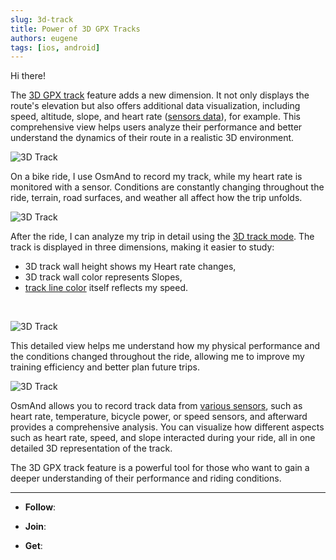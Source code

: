 ```yaml
---
slug: 3d-track
title: Power of 3D GPX Tracks
authors: eugene
tags: [ios, android]
---
```



Hi there!

The [3D GPX track](https://osmand.net/docs/user/map/tracks/appearance#3d-track) feature adds a new dimension. It not only displays the route's elevation but also offers additional data visualization, including speed, altitude, slope, and heart rate ([sensors data](https://osmand.net/docs/user/plugins/external-sensors#trip-recording)), for example. This comprehensive view helps users analyze their performance and better understand the dynamics of their route in a realistic 3D environment.

![3D Track](./img/3d_track.png)

<!--truncate-->

On a bike ride, I use OsmAnd to record my track, while my heart rate is monitored with a sensor. Conditions are constantly changing throughout the ride, terrain, road surfaces, and weather all affect how the trip unfolds.

![3D Track](./img/3d_track_analyze_3.png)


After the ride, I can analyze my trip in detail using the [3D track mode](https://osmand.net/docs/user/map/tracks/appearance#3d-track). The track is displayed in three dimensions, making it easier to study:
  - 3D track wall height shows my Heart rate changes,
  - 3D track wall color represents Slopes,
  - [track line color](https://osmand.net/docs/user/map/tracks/appearance#color) itself reflects my speed.

<br/>

![3D Track](./img/appearance_3d.png)

This detailed view helps me understand how my physical performance and the conditions changed throughout the ride, allowing me to improve my training efficiency and better plan future trips.

![3D Track](./img/3d-track.gif)

OsmAnd allows you to record track data from [various sensors](https://osmand.net/docs/user/plugins/external-sensors#overview), such as heart rate, temperature, bicycle power, or speed sensors, and afterward provides a comprehensive analysis. You can visualize how different aspects such as heart rate, speed, and slope interacted during your ride, all in one detailed 3D representation of the track.  

The 3D GPX track feature is a powerful tool for those who want to gain a deeper understanding of their performance and riding conditions.

___________________________

- **Follow**: <LinksSocial/>  

- **Join**: <LinksTelegram/>  

- **Get**:  

<AppleStore/>

<AndroidStore/>
